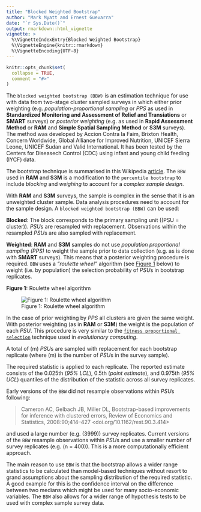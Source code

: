 ```yaml
---
title: "Blocked Weighted Bootstrap"
author: "Mark Myatt and Ernest Guevarra"
date: "`r Sys.Date()`"
output: rmarkdown::html_vignette
vignette: >
  %\VignetteIndexEntry{Blocked Weighted Bootstrap}
  %\VignetteEngine{knitr::rmarkdown}
  %\VignetteEncoding{UTF-8}
---
```


```r
knitr::opts_chunk$set(
  collapse = TRUE,
  comment = "#>"
)
```

The `blocked weighted bootstrap (BBW)` is an estimation technique for use with data from two-stage cluster sampled surveys in which either prior weighting (e.g. *population-proportional sampling* or *PPS* as used in **Standardized Monitoring and Assessment of Relief and Transiations** or **SMART** surveys) or *posterior weighting* (e.g. as used in **Rapid Assessment Method** or **RAM** and **Simple Spatial Sampling Method** or **S3M** surveys). The method was developed by Accion Contra la Faim, Brixton Health, Concern Worldwide, Global Alliance for Improved Nutrition, UNICEF Sierra Leone, UNICEF Sudan and Valid International. It has been tested by the Centers for Diseasech Control (CDC) using infant and young child feeding (IYCF) data.

The bootstrap technique is summarised in this Wikipedia [article](https://en.wikipedia.org/wiki/Bootstrapping_(statistics)). The `BBW` used in **RAM** and **S3M** is a modification to the `percentile bootstrap` to include *blocking* and *weighing* to account for a *complex sample design*.

With **RAM** and **S3M** surveys, the sample is complex in the sense that it is an unweighted cluster sample. Data analysis procedures need to account for the sample design. A `blocked weighted bootstrap (BBW)` can be used:

**Blocked**: The block corresponds to the primary sampling unit (\(PSU = cluster\)). *PSU*s are resampled with replacement. Observations within the resampled *PSU*s are also sampled with replacement.

**Weighted**: **RAM** and **S3M** samples do not use *population proportional sampling (PPS)* to weight the sample prior to data collection (e.g. as is done with **SMART** surveys). This means that a posterior weighting procedure is required. `BBW` uses a *"roulette wheel"* algorithm (see [Figure 1](#FIG1) below) to weight (i.e. by population) the selection probability of *PSU*s in bootstrap replicates.

<a name=FIG1></a>**Figure 1:** Roulette wheel algorithm
<p align="center">
![Figure 1: Roulette wheel algorithm](../man/figures/rouletteWheel.png)
</p>

In the case of prior weighting by *PPS* all clusters are given the same weight. With posterior weighting (as in **RAM** or **S3M**) the weight is the population of each *PSU*. This procedure is very similar to the [`fitness proportional selection`](https://en.wikipedia.org/wiki/Fitness_proportionate_selection) technique used in *evolutionary computing*.

A total of \(m\) *PSU*s are sampled with replacement for each bootstrap replicate (where \(m\) is the number of *PSU*s in the survey sample).

The required statistic is applied to each replicate. The reported estimate consists of the 0.025th (*95\% LCL*), 0.5th (*point estimate*), and 0.975th (*95\% UCL*) quantiles of the distribution of the statistic across all survey replicates.

Early versions of the `BBW` did not resample observations within *PSU*s following:

> Cameron AC, Gelbach JB, Miller DL, Bootstrap-based improvements for inference with clustered errors, Review of Economics and Statistics, 2008:90;414–427 <doi.org/10.1162/rest.90.3.414>

and used a large number (e.g. \(3999\)) survey replicates. Current versions of the `BBW` resample observations within *PSU*s and use a smaller number of survey replicates (e.g. \(n = 400\)). This is a more computationally efficient approach.

The main reason to use `BBW` is that the bootstrap allows a wider range statistics to be calculated than model-based techniques without resort to grand assumptions about the sampling distribution of the required statistic. A good example for this is the confidence interval on the difference between two medians which might be used for many socio-economic variables. The `BBW` also allows for a wider range of hypothesis tests to be used with complex sample survey data.
